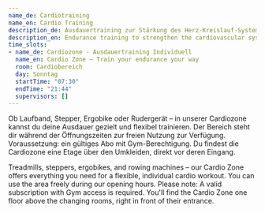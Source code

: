 ```yaml
---
name_de: Cardiotraining
name_en: Cardio Training
description_de: Ausdauertraining zur Stärkung des Herz-Kreislauf-Systems.
description_en: Endurance training to strengthen the cardiovascular system.
time_slots:
- name_de: Cardiozone - Ausdauertraining Individuell
  name_en: Cardio Zone – Train your endurance your way
  room: Cardiobereich
  day: Sonntag
  startTime: "07:30"
  endTime: "21:44"
  supervisors: []
---
```


<Locale value="de">
 

 Ob Laufband, Stepper, Ergobike oder Rudergerät – in unserer Cardiozone kannst du
deine Ausdauer gezielt und flexibel trainieren. Der Bereich steht dir während
der Öffnungszeiten zur freien Nutzung zur Verfügung. Voraussetzung: ein gültiges
Abo mit Gym-Berechtigung. Du findest die Cardiozone eine Etage über den
Umkleiden, direkt vor deren Eingang.

</Locale>
<Locale value="en">
 

 Treadmills, steppers, ergobikes, and rowing machines – our Cardio Zone offers
everything you need for a flexible, individual cardio workout. You can use the
area freely during our opening hours. Please note: A valid subscription with Gym
access is required. You'll find the Cardio Zone one floor above the changing
rooms, right in front of their entrance.

</Locale>
